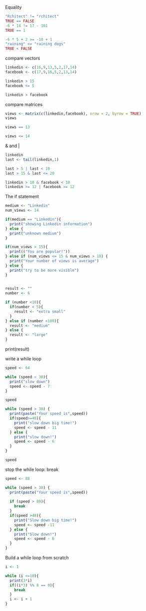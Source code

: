 Equality

```{r}
"Rchitect" != "rchitect"
TRUE == FALSE
-6 * 14 != 17 - 101
TRUE == 1

-6 * 5 + 2 >= -10 + 1
"raining" <= "raining dogs"
TRUE < FALSE

```

compare vectors

```{r}
linkedin <- c(16,9,13,5,2,17,14)
facebook <- c(17,9,16,5,2,13,14)

linkedin > 15
facebook <= 5

linkedin > facebook
```
compare matrices

```{r}
views <- matrix(c(linkedin,facebook), nrow = 2, byrow = TRUE)
views

views == 13

views <= 14
```
& and |

```{r}
linkedin
last <- tail(linkedin,1)

last > 5 | last < 10
last > 15 & last <= 20

linkedin > 10 & facebook < 10
linkedin >= 12 | facebook >= 12
```
The if statement

```{r}
medium <- "Linkedin"
num_views <- 14

if(medium == "Linkedin"){
  print("showing Linkedin information")
} else {
  print("unknown medium")
}

if(num_views > 15){
  print(("You are popular!"))
} else if (num_views <= 15 & num_views > 10) {
  print("Your number of views is average")
} else {
  print("try to be more visible")
}
  
```


```{r}
result <- ""
number <- 6

if (number <10){
  if(number < 5){
    result <- "extra small"
  }
} else if (number <100){
  result <- "medium"
} else {
  result <- "large"
}
```
print(result)




write a while loop

```{r}
speed <- 64

while (speed < 30){
  print("slow down")
  speed <- speed - 7
}

speed
```
```{r}
while (speed > 30) {
  print(paste("Your speed is",speed))
  if(speed>=48){
    print("slow down big time!")
    speed <- speed - 11
  } else {
    print("slow down!")
    speed <- speed - 6
  }
}

speed
```
stop the while loop: break

```{r}

speed <- 88

while (speed > 30) {
  print(paste("Your speed is",speed))
  
  if (speed > 80){
    break
  }
  if(speed >48){
    print("Slow down big time!")
    speed <- speed -11
  } else {
    print("Slow down!")
    speed <- speed - 6
  }
}
```

Build a while loop from scratch

```{r}
i <- 1

while (i <=10){
  print(3*i)
  if((i*3) %% 8 == 0){
    break
  }
  i <- i + 1
}
```

